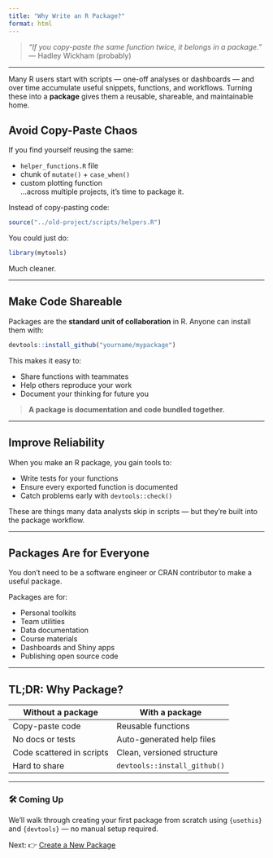 ```yaml
---
title: "Why Write an R Package?"
format: html
---
```


> _"If you copy-paste the same function twice, it belongs in a package."_  
> — Hadley Wickham (probably)

---

Many R users start with scripts — one-off analyses or dashboards — and over time accumulate useful snippets, functions, and workflows. Turning these into a **package** gives them a reusable, shareable, and maintainable home.

## Avoid Copy-Paste Chaos

If you find yourself reusing the same:

- `helper_functions.R` file
- chunk of `mutate()` + `case_when()`
- custom plotting function  
...across multiple projects, it's time to package it.

Instead of copy-pasting code:

```r
source("../old-project/scripts/helpers.R")
```

You could just do:

```r
library(mytools)
```

Much cleaner.

---

## Make Code Shareable

Packages are the **standard unit of collaboration** in R. Anyone can install them with:

```r
devtools::install_github("yourname/mypackage")
```

This makes it easy to:

- Share functions with teammates
- Help others reproduce your work
- Document your thinking for future you

> **A package is documentation and code bundled together.**

---

## Improve Reliability

When you make an R package, you gain tools to:

- Write tests for your functions
- Ensure every exported function is documented
- Catch problems early with `devtools::check()`

These are things many data analysts skip in scripts — but they're built into the package workflow.

---

## Packages Are for Everyone

You don’t need to be a software engineer or CRAN contributor to make a useful package.

Packages are for:

- Personal toolkits
- Team utilities
- Data documentation
- Course materials
- Dashboards and Shiny apps
- Publishing open source code

---

## TL;DR: Why Package?

| Without a package        | With a package             |
|--------------------------|----------------------------|
| Copy-paste code          | Reusable functions         |
| No docs or tests         | Auto-generated help files  |
| Code scattered in scripts| Clean, versioned structure |
| Hard to share            | `devtools::install_github()` |

---

### 🛠️ Coming Up

We'll walk through creating your first package from scratch using `{usethis}` and `{devtools}` — no manual setup required.

Next: 👉 [Create a New Package](create.qmd)

